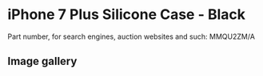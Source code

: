 
# iPhone 7 Plus Silicone Case - Black

Part number, for search engines, auction websites and such: MMQU2ZM/A

## Image gallery

<div style={{ width: "768px" }}>
  <GalleryComponent
    images={[
      {
        original: "/everysource/MMQU2.png",
        thumbnail: "/everypreview/MMQU2.png",
      },
      {
        original: "/everysource/MMQU2_AV1_GOLD.png",
        thumbnail: "/everypreview/MMQU2_AV1_GOLD.png",
      },
      {
        original: "/everysource/MMQU2_AV1_JET_BLACK.png",
        thumbnail: "/everypreview/MMQU2_AV1_JET_BLACK.png",
      },
      {
        original: "/everysource/MMQU2_AV1_RED.png",
        thumbnail: "/everypreview/MMQU2_AV1_RED.png",
      },
      {
        original: "/everysource/MMQU2_AV1_SILVER.png",
        thumbnail: "/everypreview/MMQU2_AV1_SILVER.png",
      },
      {
        original: "/everysource/MMQU2_AV2.png",
        thumbnail: "/everypreview/MMQU2_AV2.png",
      }
    ]}
  />
</div>